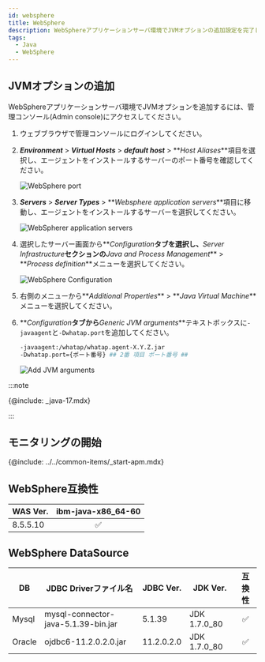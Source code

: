 ```yaml
---
id: websphere
title: WebSphere
description: WebSphereアプリケーションサーバ環境でJVMオプションの追加設定を完了してください。
tags:
  - Java
  - WebSphere
---
```


## JVMオプションの追加

WebSphereアプリケーションサーバ環境でJVMオプションを追加するには、管理コンソール(Admin console)にアクセスしてください。

1.  ウェブブラウザで管理コンソールにログインしてください。

2.  **_Environment_** > **_Virtual Hosts_** > **_default host_** > **_Host Aliases_**項目を選択し、エージェントをインストールするサーバーのポート番号を確認してください。

    ![WebSphere port](https://img.whatap.io/media/agent_java/install/330.png)

3.  **_Servers_** > **_Server Types_** > **_Websphere application servers_**項目に移動し、エージェントをインストールするサーバーを選択してください。

    ![WebSpherer application servers](https://img.whatap.io/media/agent_java/install/300.png)

4.  選択したサーバー画面から**_Configuration_**タブを選択し、**_Server Infrastructure_**セクションの**_Java and Process Management_** > **_Process definition_**メニューを選択してください。

    ![WebSphere Configuration](https://img.whatap.io/media/agent_java/install/310.png)

5.  右側のメニューから**_Additional Properties_** > **_Java Virtual Machine_**メニューを選択してください。

6.  **_Configuration_**タブから**_Generic JVM arguments_**テキストボックスに`-javaagent`と`-Dwhatap.port`を追加してください。

    ```bash
    -javaagent:/whatap/whatap.agent-X.Y.Z.jar
    -Dwhatap.port={ポート番号} ## 2番 項目 ポート番号 ##
    ```

    ![Add JVM arguments](https://img.whatap.io/media/agent_java/install/340.png)

:::note

{@include: _java-17.mdx} 

:::

## モニタリングの開始

{@include: ../../common-items/_start-apm.mdx} 

## WebSphere互換性

| WAS Ver. |        ibm-java-x86_64-60       |
| -------- | :-----------------------------: |
| 8.5.5.10 | <span class='emoji-ok'>✅</span> |

## WebSphere DataSource

| DB     | JDBC Driverファイル名                    | JDBC Ver.  | JDK Ver.     |               互換性               |
| ------ | ----------------------------------- | ---------- | ------------ | :-----------------------------: |
| Mysql  | mysql-connector-java-5.1.39-bin.jar | 5.1.39     | JDK 1.7.0_80 | <span class='emoji-ok'>✅</span> |
| Oracle | ojdbc6-11.2.0.2.0.jar               | 11.2.0.2.0 | JDK 1.7.0_80 | <span class='emoji-ok'>✅</span> |
